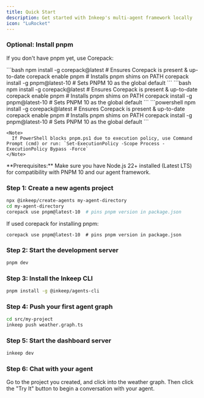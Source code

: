 ```yaml
---
title: Quick Start
description: Get started with Inkeep's multi-agent framework locally
icon: "LuRocket"
---
```


### Optional: Install pnpm

If you don't have pnpm yet, use Corepack:

<Tabs>
  <Tab title="macOS">
    ```bash
    npm install -g corepack@latest    # Ensures Corepack is present & up-to-date
    corepack enable pnpm              # Installs pnpm shims on PATH
    corepack install -g pnpm@latest-10 # Sets PNPM 10 as the global default
    ```
  </Tab>
  <Tab title="Linux">
    ```bash
    npm install -g corepack@latest    # Ensures Corepack is present & up-to-date
    corepack enable pnpm              # Installs pnpm shims on PATH
    corepack install -g pnpm@latest-10 # Sets PNPM 10 as the global default
    ```
  </Tab>
  <Tab title="Windows">
    ```powershell
    npm install -g corepack@latest    # Ensures Corepack is present & up-to-date
    corepack enable pnpm              # Installs pnpm shims on PATH
    corepack install -g pnpm@latest-10 # Sets PNPM 10 as the global default
    ```

    <Note>
      If PowerShell blocks pnpm.ps1 due to execution policy, use Command Prompt (cmd) or run: `Set-ExecutionPolicy -Scope Process -ExecutionPolicy Bypass -Force`
    </Note>
  </Tab>
</Tabs>

<Tip>
  **Prerequisites:** Make sure you have Node.js 22+ installed (Latest LTS) for compatibility with PNPM 10 and our agent framework.
</Tip>

### Step 1: Create a new agents project

```bash
npx @inkeep/create-agents my-agent-directory
cd my-agent-directory
corepack use pnpm@latest-10  # pins pnpm version in package.json
```

If used corepack for installing pnpm:
```
corepack use pnpm@latest-10  # pins pnpm version in package.json
```

### Step 2: Start the development server

```bash
pnpm dev
```

### Step 3: Install the Inkeep CLI

```bash
pnpm install -g @inkeep/agents-cli
```

### Step 4: Push your first agent graph

```bash
cd src/my-project
inkeep push weather.graph.ts
```

### Step 5: Start the dashboard server

```bash
inkeep dev
```

### Step 6: Chat with your agent

Go to the project you created, and click into the weather graph. Then click the "Try It" button to begin a conversation with your agent.
